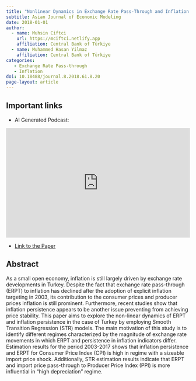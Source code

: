 ```yaml
---
title: "Nonlinear Dynamics in Exchange Rate Pass-Through and Inflation Persistence: The Case of Turkish Economy"
subtitle: Asian Journal of Economic Modeling
date: 2018-01-01
author:
  - name: Muhsin Ciftci
    url: https://mciftci.netlify.app
    affiliation: Central Bank of Türkiye
  - name: Muhammed Hasan Yilmaz
    affiliation: Central Bank of Türkiye
categories: 
   - Exchange Rate Pass-through
   - Inflation
doi: 10.18488/journal.8.2018.61.8.20
page-layout: article
---
```


## Important links

- [AI Generated Podcast:]{.ftcol1}

<iframe title="Nonlinear Dynamics in Exchange Rate Pass-Through and Inflation Persistence: The Case of Turkish Economy" allowtransparency="true" height="300" width="100%" style="border: none; min-width: min(100%, 430px);height:300px;" scrolling="no" data-name="pb-iframe-player" src="https://www.podbean.com/player-v2/?i=a6r56-17d60d6-pb&from=pb6admin&square=1&share=1&download=1&rtl=0&fonts=Arial&skin=1&font-color=auto&logo_link=episode_page&btn-skin=7&size=300" loading="lazy" allowfullscreen=""></iframe>

- [Link to the Paper](https://archive.aessweb.com/index.php/5009/article/view/297/539)

## Abstract
As a small open economy, inflation is still largely driven by exchange rate developments in Turkey. Despite the fact that exchange rate pass-through (ERPT) to inflation has declined after the adoption of explicit inflation targeting in 2003, its contribution to the consumer prices and producer prices inflation is still prominent. Furthermore, recent studies show that inflation persistence appears to be another issue preventing from achieving price stability. This paper aims to explore the non-linear dynamics of ERPT and inflation persistence in the case of Turkey by employing Smooth Transition Regression (STR) models. The main motivation of this study is to identify different regimes characterized by the magnitude of exchange rate movements in which ERPT and persistence in inflation indicators differ. Estimation results for the period 2003-2017 shows that inflation persistence and ERPT for Consumer Price Index (CPI) is high in regime with a sizeable import price shock. Additionally, STR estimation results indicate that ERPT and import price pass-through to Producer Price Index (PPI) is more influential in “high depreciation” regime.


